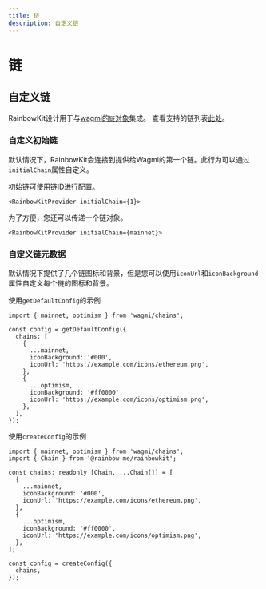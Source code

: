 ```yaml
---
title: 链
description: 自定义链
---
```


# 链

## 自定义链

RainbowKit设计用于与[wagmi的`链`对象](https://wagmi.sh/react/chains)集成。 查看支持的链列表[此处](https://wagmi.sh/react/chains#supported-chains)。

### 自定义初始链

默认情况下，RainbowKit会连接到提供给Wagmi的第一个链。此行为可以通过`initialChain`属性自定义。

初始链可使用链ID进行配置。

```tsx
<RainbowKitProvider initialChain={1}>
```

为了方便，您还可以传递一个链对象。

```tsx
<RainbowKitProvider initialChain={mainnet}>
```

### 自定义链元数据

默认情况下提供了几个链图标和背景，但是您可以使用`iconUrl`和`iconBackground`属性自定义每个链的图标和背景。

使用`getDefaultConfig`的示例

```tsx
import { mainnet, optimism } from 'wagmi/chains';

const config = getDefaultConfig({
  chains: [
    {
      ...mainnet,
      iconBackground: '#000',
      iconUrl: 'https://example.com/icons/ethereum.png',
    },
    {
      ...optimism,
      iconBackground: '#ff0000',
      iconUrl: 'https://example.com/icons/optimism.png',
    },
  ],
});
```

使用`createConfig`的示例

```tsx
import { mainnet, optimism } from 'wagmi/chains';
import { Chain } from '@rainbow-me/rainbowkit';

const chains: readonly [Chain, ...Chain[]] = [
  {
    ...mainnet,
    iconBackground: '#000',
    iconUrl: 'https://example.com/icons/ethereum.png',
  },
  {
    ...optimism,
    iconBackground: '#ff0000',
    iconUrl: 'https://example.com/icons/optimism.png',
  },
];

const config = createConfig({
  chains,
});
```
